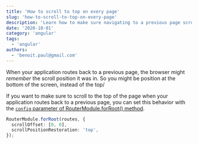 ```yaml
---
title: 'How to scroll to top on every page'
slug: 'how-to-scroll-to-top-on-every-page'
description: 'Learn how to make sure navigating to a previous page scrolls to the top of the page, in Angular'
date: '2020-10-01'
category: 'angular'
tags:
  - 'angular'
authors:
  - 'benoit.paul@gmail.com'
---
```


When your application routes back to a previous page, the browser might _remember_ the scroll position it was in. So you might be position at the bottom of the screen, instead of the top/

If you want to make sure to scroll to the top of the page when your application routes back to a previous page, you can set this behavior with the [`config` parameter of RouterModule.forRoot() method](https://angular.io/api/router/ExtraOptions).

```typescript
RouterModule.forRoot(routes, {
  scrollOffset: [0, 0],
  scrollPositionRestoration: 'top',
});
```
